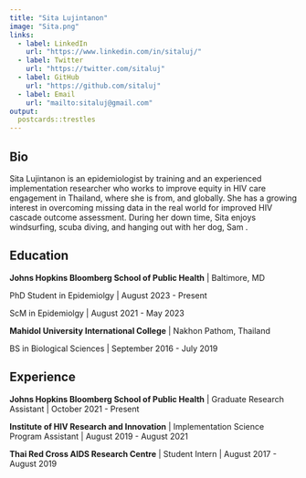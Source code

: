 ```yaml
---
title: "Sita Lujintanon"
image: "Sita.png"
links:
  - label: LinkedIn
    url: "https://www.linkedin.com/in/sitaluj/"
  - label: Twitter
    url: "https://twitter.com/sitaluj"
  - label: GitHub
    url: "https://github.com/sitaluj"
  - label: Email
    url: "mailto:sitaluj@gmail.com"
output:
  postcards::trestles
---
```

 
## Bio

Sita Lujintanon is an epidemiologist by training and an experienced implementation researcher who works to improve equity in HIV care engagement in Thailand, where she is from, and globally. She has a growing interest in overcoming missing data in the real world for improved HIV cascade outcome assessment. During her down time, Sita enjoys windsurfing, scuba diving, and hanging out with her dog, Sam .

## Education

**Johns Hopkins Bloomberg School of Public Health** | Baltimore, MD

PhD Student in Epidemiolgy | August 2023 - Present

ScM in Epidemiolgy | August 2021 - May 2023

**Mahidol University International College** | Nakhon Pathom, Thailand

BS in Biological Sciences | September 2016 - July 2019

## Experience

**Johns Hopkins Bloomberg School of Public Health** | Graduate Research Assistant | October 2021 - Present

**Institute of HIV Research and Innovation** | Implementation Science Program Assistant | August 2019 - August 2021

**Thai Red Cross AIDS Research Centre** | Student Intern | August 2017 - August 2019
